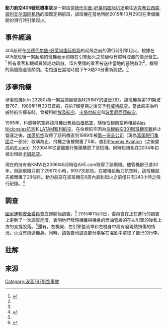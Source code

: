 {{Infobox aircraft occurrence
|name            = 美國動力航空405號班機
|image           = File:Dynamic Airways Boeing 767-23B(ER) N253MY taxiing.jpg
|caption         = 與涉事航班相似的波音767。
|date            = {{Start date|2015|10|29}}
|summary         = 保養失誤造成漏油導致起火。
|occurrence_type = 事故
|site            = {{flag|美國}}[[佛羅里達州|佛羅里達州]][[劳德代尔堡-好莱坞国际机场|劳德代尔堡-好莱坞国际机场]]
|coordinates     = 
|origin          = {{flag|美國}}[[佛羅里達州|佛羅里達州]][[劳德代尔堡-好莱坞国际机场|劳德代尔堡-好莱坞国际机场]]
|destination     = {{flag|委內瑞拉}}[[卡拉卡斯|卡拉卡斯]][[迈克蒂亚西蒙·玻利瓦尔国际机场|迈克蒂亚西蒙·玻利瓦尔国际机场]]
|passengers      = 90
|crew            = 11
|fatalities      = 0
|survivors       = 101 （全部）
|injuries        = 22
|aircraft_type   = [[Boeing_767|波音767-269ER]]{{efn|該班機是一架波音767-200ER的機型，[[波音|波音]]公司會為每個訂購飛機的客戶分配一個獨特的客戶代碼，正如文章中提到的，該機原始訂購客戶是[[科威特航空|科威特航空]]，而其客戶代碼為-69，因此該機型號為767-269ER。}} 
|operator        = {{tsl|en|Eastern Airways|動力航空}}
|tail_number     = N251MY
}}
'''動力航空405號班機事故'''是一架由[[劳德代尔堡-好莱坞国际机场|劳德代尔堡-好莱坞国际机场]]飛往[[迈克蒂亚西蒙·玻利瓦尔国际机场|迈克蒂亚西蒙·玻利瓦尔国际机场]]的國際定期航班，該班機在當地時間2015年10月29日在準備離開的滑行時引擎起火。

== 事件經過 ==
405航班在[[劳德代尔堡-好莱坞国际机场|劳德代尔堡-好莱坞国际机场]]的起飛之前的滑行時引擎起火。根據在405航班後一架起飛的班機表示飛機在引擎起火之前疑似有燃料洩漏的情況發生。<ref name="NBC6">{{Cite news|url=http://www.nbcmiami.com/news/local/Plane-on-Fire-Fort-Lauderdale-338364612.html|title=15 Hospitalized in Fort Lauderdale Airport Plane Fire, All Flights Suspended|date=2015-10-29|work=NBC Miami|accessdate=2015-10-29|archive-date=2018-09-01|archive-url=https://web.archive.org/web/20180901044407/https://www.nbcmiami.com/news/local/Plane-on-Fire-Fort-Lauderdale-338364612.html|dead-url=no}}</ref> 所有乘客和機組員皆成功疏散。15名受傷的乘客被送往當地的醫院救治<ref name="NBC6"/>，機場的兩個跑道皆關閉。南跑道在當地時間下午3點20分重新開啟。<ref name="NBC6"/>

== 涉事飛機 ==
涉事班機(c/n 23280)為一架註冊編號為N251MY的[[波音767|波音767]]。該班機為第131架波音767，1986年1月30日首航，在約7個星期之後交予[[科威特航空|科威特航空]]。當此航空為科威特航空擁有時，曾被租給[[埃及航空|埃及航空]]、[[卡塔尔航空|卡塔尔航空]]和[[玻里尼西亞航空|玻里尼西亞航空]]。

1995年，科威特航空將該飛機出售給[[伯根航空|伯根航空]]，隨後伯根航空再租給[[Alas_Nicionales航空|Alas Nicionales航空]]和[[LATAM智利航空|LATAM智利航空]]。在伯根航空因為[[伯根航空301號班機空難|伯根航空301號班機空難]]終止營運之後，[[加蓬航空|加蓬航空]]取得了該飛機直到1999年被[[第一保全公司|第一保全公司]]（現為[[富国银行集团|富国银行集团]]之一部分）收購為止。飛機之後被閒置了5年，直到[[Phoenix_Aviation|Phoenix Aviation]]（之後變成[[AVE.com|AVE.com]]）於2004年從富國銀行集團購買了該班機。同時班機也在2004年初被出租給[[卡姆航空|卡姆航空]]。

現在的持有者KMW在2006年6月時從AVE.com取得了該飛機。儘管機齡已達30年，但該飛機只飛了29970小時，9937次航班。在被租給動力航空時，該班機就先被閒置了29個月。動力航空在該班機在6周內直到起火之前僅只有240小時之飛行紀錄。<ref>{{Cite web|url=http://airwaysnews.com/blog/2015/10/29/dynamic-airways-boeing-767-200-catches-fire-in-fort-lauderdale/|title=NTSB: Dynamic Airways Fire Caused by Faulty Fuel Line Connection|3=|accessdate=2015-11-05|language=en-US|deadurl=yes|archiveurl=https://web.archive.org/web/20151101012859/http://airwaysnews.com/blog/2015/10/29/dynamic-airways-boeing-767-200-catches-fire-in-fort-lauderdale/|archivedate=2015-11-01}}</ref>

== 調查 ==
[[國家運輸安全委員會|國家運輸安全委員會]]立即開始調查。<ref name="NBC6"/> 2015年11月3日，委員會在正在進行的調查上更新了一次調查進度，表明他們發現機翼與機身的燃油管線的在左引擎的後和上方的支撐脫落。<ref>{{Cite web|url=http://www.ntsb.gov/news/press-releases/Pages/PR_20151103.aspx|title=NTSB Investigative Update on Dynamic International Airways Flight 405|accessdate=2015-11-05|archive-date=2020-10-23|archive-url=https://web.archive.org/web/20201023043930/https://www.ntsb.gov/news/press-releases/Pages/PR_20151103.aspx|dead-url=no}}</ref>還有，左機翼、左引擎整流罩和左機身中段有發現熱損傷的情況。火沒有燒過機身。同時，該報告也譴責部分乘客在混亂中拿取了自己的行李。

== 註解 ==
{{Notelist}}

== 來源 ==
{{Reflist|30em}}
{{2015年航空事故}}
[[Category:波音767航空事故|Category:波音767航空事故]]
